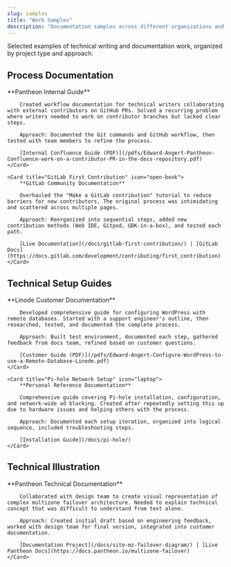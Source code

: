 ```yaml
---
slug: samples
title: "Work Samples"
description: "Documentation samples across different organizations and project types"
---
```



Selected examples of technical writing and documentation work, organized by project type and approach.

## Process Documentation

<CardGrid stagger>
	<Card title="Contributor PR Workflow" icon="github">
		**Pantheon Internal Guide**
		
		Created workflow documentation for technical writers collaborating with external contributors on GitHub PRs. Solved a recurring problem where writers needed to work on contributor branches but lacked clear steps.
		
		Approach: Documented the Git commands and GitHub workflow, then tested with team members to refine the process.
		
		[Internal Confluence Guide (PDF)](/pdfs/Edward-Angert-Pantheon-Confluence-work-on-a-contributor-PR-in-the-docs-repository.pdf)
	</Card>
	
	<Card title="GitLab First Contribution" icon="open-book">
		**GitLab Community Documentation**
		
		Overhauled the "Make a GitLab contribution" tutorial to reduce barriers for new contributors. The original process was intimidating and scattered across multiple pages.
		
		Approach: Reorganized into sequential steps, added new contribution methods (Web IDE, Gitpod, GDK-in-a-box), and tested each path.
		
		[Live Documentation](/docs/gitlab-first-contribution/) | [GitLab Docs](https://docs.gitlab.com/development/contributing/first_contribution)
	</Card>
</CardGrid>

## Technical Setup Guides

<CardGrid stagger>
	<Card title="WordPress Remote Database" icon="setting">
		**Linode Customer Documentation**
		
		Developed comprehensive guide for configuring WordPress with remote databases. Started with a support engineer's outline, then researched, tested, and documented the complete process.
		
		Approach: Built test environment, documented each step, gathered feedback from docs team, refined based on customer questions.
		
		[Customer Guide (PDF)](/pdfs/Edward-Angert-Configure-WordPress-to-use-a-Remote-Database-Linode.pdf)
	</Card>
	
	<Card title="Pi-hole Network Setup" icon="laptop">
		**Personal Reference Documentation**
		
		Comprehensive guide covering Pi-hole installation, configuration, and network-wide ad blocking. Created after repeatedly setting this up due to hardware issues and helping others with the process.
		
		Approach: Documented each setup iteration, organized into logical sequence, included troubleshooting steps.
		
		[Installation Guide](/docs/pi-hole/)
	</Card>
</CardGrid>

## Technical Illustration

<CardGrid stagger>
	<Card title="Multizone Failover Diagram" icon="puzzle">
		**Pantheon Technical Documentation**
		
		Collaborated with design team to create visual representation of complex multizone failover architecture. Needed to explain technical concept that was difficult to understand from text alone.
		
		Approach: Created initial draft based on engineering feedback, worked with design team for final version, integrated into customer documentation.
		
		[Documentation Project](/docs/site-mz-failover-diagram/) | [Live Pantheon Docs](https://docs.pantheon.io/multizone-failover)
	</Card>
</CardGrid>